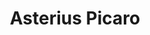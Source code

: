 ---
title: "Asterius Picaro"
slug: "asterius-picaro"
arcana: "Fortune"

image: "./Asterius.jpg"

phys: ""
gun: ""
fire: "resist"
ice: "weak"
elec: ""
wind: ""
psy: "resist"
nuke: ""
bless: ""
curse: "null"
---